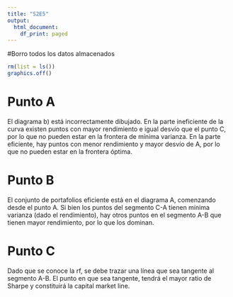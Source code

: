 ---
title: "S2E5"
output:
  html_document:
    df_print: paged
---

#Borro todos los datos almacenados
```{r}
rm(list = ls())
graphics.off()
```


# Punto A

El diagrama b) está incorrectamente dibujado. En la parte ineficiente de la curva existen puntos con mayor rendimiento e igual desvío que el punto C, por lo que no pueden estar en la frontera de mínima varianza. En la parte eficiente, hay puntos con menor rendimiento y mayor desvío de A, por lo que no pueden estar en la frontera óptima.

# Punto B

El conjunto de portafolios eficiente está en el diagrama A, comenzando desde el punto A. Si bien los puntos del segmento C-A tienen mínima varianza (dado el rendimiento), hay otros puntos en el segmento A-B que tienen mayor rendimiento, por lo que los dominan.

# Punto C
Dado que se conoce la rf, se debe trazar una línea que sea tangente al segmento A-B. El punto en que sea tangente, tendrá el mayor ratio de Sharpe y constituirá la capital market line.